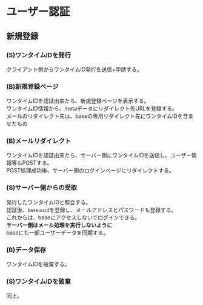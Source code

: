 
# ユーザー認証

## 新規登録
<Steps>

### (S)ワンタイムIDを発行
クライアント側からワンタイムID発行を送信+申請する。

### (B)新規登録ページ
ワンタイムIDを認証出来たら、新規登録ページを表示する。  
ワンタイムID情報から、metaデータにリダイレクト先URLを登録する。  
メールのリダイレクト先は、baseの専用リダイレクト先にワンタイムIDを含ませたもの
  
### (B)メールリダイレクト
ワンタイムIDを認証出来たら、サーバー側にワンタイムIDを送信し、ユーザー情報等もPOSTする。  
POST処理成功後、サーバー側のログインページにリダイレクトする。
  
### (S)サーバー側からの受取
発行したワンタイムIDと照合する。  
認証後、`baseuuid`を登録し、メールアドレスとパスワードも登録する。  
これからは、baseにアクセスしないでログインできる。  
**サーバー側はメール処理を実行しないように**  
baseにも一部ユーザーデータを同期する。

### (B)データ保存
ワンタイムIDを破棄する。

### (S)ワンタイムIDを破棄
同上。
</Steps>
